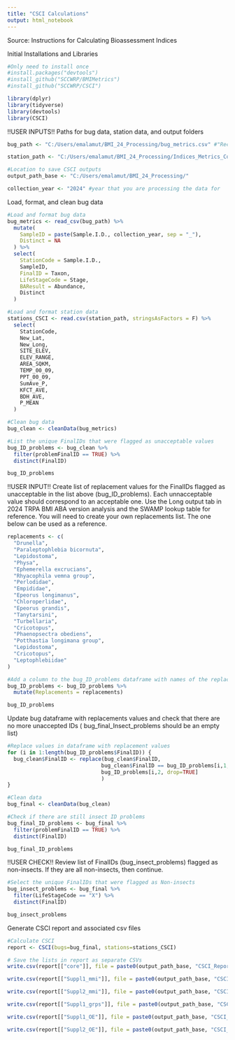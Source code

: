 ---
title: "CSCI Calculations"
output: html_notebook
---

Source: Instructions for Calculating Bioassessment Indices

Initial Installations and Libraries
```{r}
#Only need to install once
#install.packages("devtools")
#install_github("SCCWRP/BMIMetrics")
#install_github("SCCWRP/CSCI")

library(dplyr)
library(tidyverse)
library(devtools)
library(CSCI)
```

!!USER INPUTS!!
Paths for bug data, station data, and output folders
```{r}
bug_path <- "C:/Users/emalamut/BMI_24_Processing/bug_metrics.csv" #"Record file" tab from "2024 TRPA BMI ABA version analysis"

station_path <- "C:/Users/emalamut/BMI_24_Processing/Indices_Metrics_Consolidated.csv"

#Location to save CSCI outputs
output_path_base <- "C:/Users/emalamut/BMI_24_Processing/"

collection_year <- "2024" #year that you are processing the data for
```

Load, format, and clean bug data
```{r}
#Load and format bug data
bug_metrics <- read_csv(bug_path) %>%
  mutate(
    SampleID = paste(Sample.I.D., collection_year, sep = "_"),
    Distinct = NA
  ) %>%
  select(
    StationCode = Sample.I.D.,
    SampleID,
    FinalID = Taxon,
    LifeStageCode = Stage,
    BAResult = Abundance,
    Distinct
  )

#Load and format station data
stations_CSCI <- read.csv(station_path, stringsAsFactors = F) %>%
  select(
    StationCode, 
    New_Lat, 
    New_Long, 
    SITE_ELEV, 
    ELEV_RANGE, 
    AREA_SQKM, 
    TEMP_00_09, 
    PPT_00_09, 
    SumAve_P, 
    KFCT_AVE, 
    BDH_AVE, 
    P_MEAN
  )

#Clean bug data
bug_clean <- cleanData(bug_metrics)

#List the unique FinalIDs that were flagged as unacceptable values
bug_ID_problems <- bug_clean %>% 
  filter(problemFinalID == TRUE) %>% 
  distinct(FinalID)

bug_ID_problems
```

!!USER INPUT!!
Create list of replacement values for the FinalIDs flagged as unacceptable in the list above (bug_ID_problems). Each unnacceptable value should correspond to an acceptable one. Use the Long output tab in 2024 TRPA BMI ABA version analysis and the SWAMP lookup table for reference. You will need to create your own replacements list. The one below can be used as a reference.
```{r}
replacements <- c(
  "Drunella", 
  "Paraleptophlebia bicornuta", 
  "Lepidostoma", 
  "Physa", 
  "Ephemerella excrucians", 
  "Rhyacophila vemna group", 
  "Perlodidae", 
  "Empididae", 
  "Epeorus longimanus", 
  "Chloroperlidae", 
  "Epeorus grandis", 
  "Tanytarsini", 
  "Turbellaria", 
  "Cricotopus", 
  "Phaenopsectra obediens", 
  "Potthastia longimana group",
  "Lepidostoma",
  "Cricotopus",
  "Leptophlebiidae"
)

#Add a column to the bug_ID_problems dataframe with names of the replacements
bug_ID_problems <- bug_ID_problems %>% 
  mutate(Replacements = replacements)

bug_ID_problems
```


Update bug dataframe with replacements values and check that there are no more unaccepted IDs ( bug_final_Insect_problems should be an empty list)
```{r}
#Replace values in dataframe with replacement values
for (i in 1:length(bug_ID_problems$FinalID)) {
  bug_clean$FinalID <- replace(bug_clean$FinalID, 
                              bug_clean$FinalID == bug_ID_problems[i,1, drop=TRUE], 
                              bug_ID_problems[i,2, drop=TRUE]
                              )
}

#Clean data
bug_final <- cleanData(bug_clean)

#Check if there are still insect ID problems
bug_final_ID_problems <- bug_final %>% 
  filter(problemFinalID == TRUE) %>% 
  distinct(FinalID)

bug_final_ID_problems
```
!!USER CHECK!!
Review list of FinalIDs (bug_insect_problems) flagged as non-insects. If they are all non-insects, then continue.
```{r}
#Select the unique FinalIDs that were flagged as Non-insects
bug_insect_problems <- bug_final %>% 
  filter(LifeStageCode == "X") %>% 
  distinct(FinalID)

bug_insect_problems
```

Generate CSCI report and associated csv files
```{r}
#Calculate CSCI
report <- CSCI(bugs=bug_final, stations=stations_CSCI)

# Save the lists in report as separate CSVs
write.csv(report[["core"]], file = paste0(output_path_base, "CSCI_Report_", collection_year,"_core.csv"))

write.csv(report[["Suppl1_mmi"]], file = paste0(output_path_base, "CSCI_Report_", collection_year,"_Suppl1_mmi.csv"))

write.csv(report[["Suppl2_mmi"]], file = paste0(output_path_base, "CSCI_Report_", collection_year,"_Suppl2_mmi.csv"))

write.csv(report[["Suppl1_grps"]], file = paste0(output_path_base, "CSCI_Report_", collection_year,"_Suppl1_grps.csv"))

write.csv(report[["Suppl1_OE"]], file = paste0(output_path_base, "CSCI_Report_", collection_year,"_Suppl1_OE.csv"))

write.csv(report[["Suppl2_OE"]], file = paste0(output_path_base, "CSCI_Report_", collection_year,"_Suppl2_OE.csv"))
```

